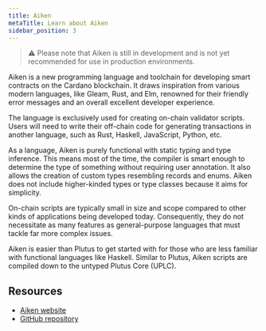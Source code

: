 ```yaml
---
title: Aiken
metaTitle: Learn about Aiken
sidebar_position: 3
---
```


> ⚠️ Please note that Aiken is still in development and is not yet recommended
> for use in production environments.

Aiken is a new programming language and toolchain for developing smart contracts
on the Cardano blockchain. It draws inspiration from various modern languages,
like Gleam, Rust, and Elm, renowned for their friendly error messages and an
overall excellent developer experience.

The language is exclusively used for creating on-chain validator scripts. Users
will need to write their off-chain code for generating transactions in another
language, such as Rust, Haskell, JavaScript, Python, etc.

As a language, Aiken is purely functional with static typing and type inference.
This means most of the time, the compiler is smart enough to determine the type
of something without requiring user annotation. It also allows the creation of
custom types resembling records and enums. Aiken does not include higher-kinded
types or type classes because it aims for simplicity.

On-chain scripts are typically small in size and scope compared to other kinds
of applications being developed today. Consequently, they do not necessitate as
many features as general-purpose languages that must tackle far more complex
issues.

Aiken is easier than Plutus to get started with for those who are less familiar
with functional languages like Haskell. Similar to Plutus, Aiken scripts are
compiled down to the untyped Plutus Core (UPLC).

## Resources

- [Aiken website](https://aiken-lang.org)
- [GitHub repository](https://github.com/aiken-lang/aiken)
